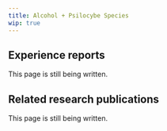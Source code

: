 ---
title: Alcohol + Psilocybe Species
wip: true
---

## Experience reports

This page is still being written.

## Related research publications

This page is still being written.

